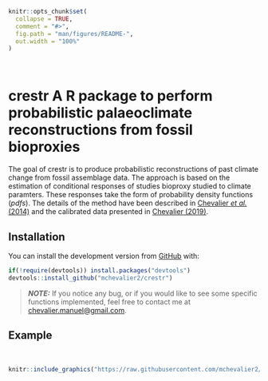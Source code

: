 
<!-- README.md is generated from README.Rmd. Please edit that file -->

```r
knitr::opts_chunk$set(
  collapse = TRUE,
  comment = "#>",
  fig.path = "man/figures/README-",
  out.width = "100%"
)
```

<!-- badges: start -->
<!-- badges: end -->

<br>

# **crestr** A R package to perform probabilistic palaeoclimate reconstructions from fossil bioproxies

The goal of crestr is to produce probabilistic reconstructions of past  climate
change from fossil assemblage data. The approach is based on the estimation of
conditional responses of studies bioproxy studied to climate paramters. These
responses take the form of probability density functions (*pdfs*). The details
of the method have been described in [Chevalier *et al.* (2014)](http://www.doi.org/10.5194/cp-10-2081-2014)
and the calibrated data presented in [Chevalier (2019)](http://www.doi.org/10.1016/j.gloplacha.2019.01.016).

## Installation

You can install the development version from [GitHub](https://github.com/) with:


``` r
if(!require(devtools)) install.packages("devtools")
devtools::install_github("mchevalier2/crestr")
```

> **_NOTE:_**  If you notice any bug, or if you would like to see some specific
functions implemented, feel free to contact me at <chevalier.manuel@gmail.com>.


## Example


<br >

```r
knitr::include_graphics("https://raw.githubusercontent.com/mchevalier2/crestr/master/docs/articles/data-and-structure_files/figure-html/example-app.png")
```

<br >
